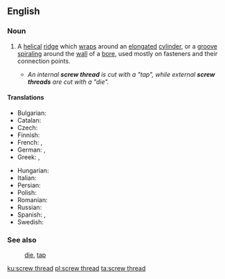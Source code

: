 ==English==
===Noun===
{{wikipedia}}
{{en-noun|head=[[screw]] [[thread]]}}
# {{context|engineering|lang=en}} A [[helical]] [[ridge]] which [[wrap#Verb|wrap]]s around an [[elongated]] [[cylinder]], or a [[groove]] [[spiral#Verb|spiraling]] around the [[wall]] of a [[bore]], used mostly on fasteners and their connection points.
#*''An internal '''screw thread''' is cut with a "tap", while external '''screw threads''' are cut with a "die".''

====Translations====
{{trans-top|helical ridge or groove}}
* Bulgarian: {{t|bg|резба|f|tr=rezbá|sc=Cyrl}}
* Catalan: {{t|ca|solc|m}}
* Czech: {{t+|cs|závit|m}}
* Finnish: {{t|fi|kierre}}
* French: {{t+|fr|filetage|m}}, {{t+|fr|filet|m}}
* German: {{t+|de|Gewinde|n}}, {{t|de|Gewindegang|m}}
* Greek: {{t+|el|σπείρωμα|n|tr=speíroma|sc=Grek}}, {{t+|el|πάσο|n|tr=páso|sc=Grek}}
{{trans-mid}}
* Hungarian: {{t+|hu|menet}}
* Italian: {{t+|it|filetto|m}}
* Persian: {{t+|fa|رزوه|tr=rezve|sc=fa-Arab}}
* Polish: {{t|pl|gwint|m}}
* Romanian: {{t+|ro|filet|n}}
* Russian: {{t+|ru|резьба|f|tr=rez'bá}}
* Spanish: {{t|es|rosca|f}}, {{t|es|filete|m}}
* Swedish: {{t+|sv|gänga|c}}
{{trans-bottom}}

===See also===
:[[die]], [[tap]]

[[ku:screw thread]]
[[pl:screw thread]]
[[ta:screw thread]]